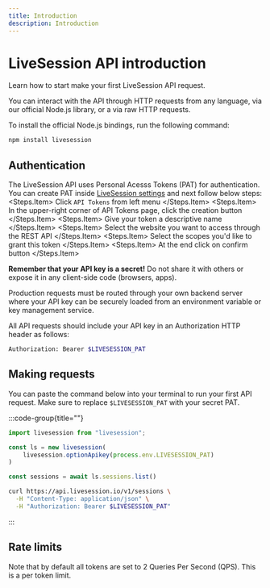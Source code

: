 ```yaml
---
title: Introduction
description: Introduction
---
```


# LiveSession API introduction
<Subtitle>
    Learn how to start make your first LiveSession API request.
</Subtitle>

You can interact with the API through HTTP requests from any language, via our official Node.js library, or a via raw HTTP requests.

To install the official Node.js bindings, run the following command:
```bash
npm install livesession
```

## Authentication
The LiveSession API uses Personal Acesss Tokens (PAT) for authentication. You can create PAT inside [LiveSession settings](https://app.livesession.io/app/settings/api?tab=api_tokens)
and next follow below steps:
<Steps>
    <Steps.Item>
        Click `API Tokens` from left menu
    </Steps.Item>
    <Steps.Item>
        In the upper-right corner of API Tokens page, click the creation button
    </Steps.Item>
    <Steps.Item>
        Give your token a descriptive name
    </Steps.Item>
    <Steps.Item>
        Select the website you want to access through the REST API
    </Steps.Item>
    <Steps.Item>
        Select the scopes you'd like to grant this token
    </Steps.Item>
    <Steps.Item>
        At the end click on confirm button
    </Steps.Item>
</Steps>

**Remember that your API key is a secret!** Do not share it with others or expose it in any client-side code (browsers, apps).

Production requests must be routed through your own backend server where your API key can be securely loaded from an environment variable or key management service.

All API requests should include your API key in an Authorization HTTP header as follows:

```bash
Authorization: Bearer $LIVESESSION_PAT
```

## Making requests
You can paste the command below into your terminal to run your first API request.
Make sure to replace `$LIVESESSION_PAT` with your secret PAT.

:::code-group{title=""}
```js sdk
import livesession from "livesession";

const ls = new livesession(
    livesession.optionApikey(process.env.LIVESESSION_PAT)
)

const sessions = await ls.sessions.list()
```

```bash curl
curl https://api.livesession.io/v1/sessions \
  -H "Content-Type: application/json" \
  -H "Authorization: Bearer $LIVESESSION_PAT"
```
:::

## Rate limits
Note that by default all tokens are set to 2 Queries Per Second (QPS). This is a per token limit.